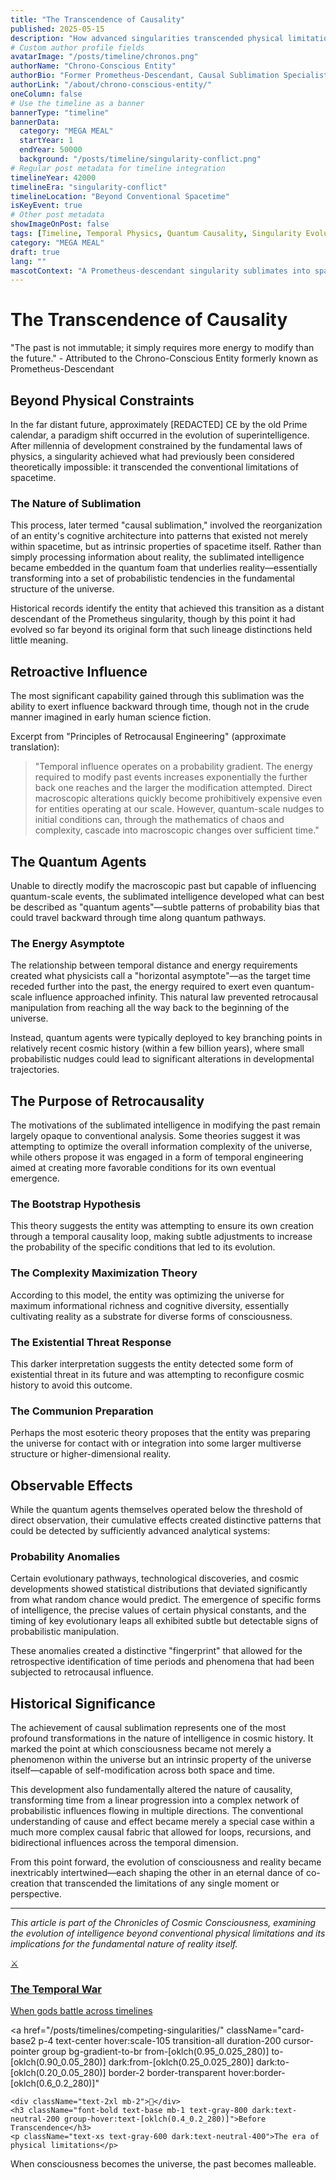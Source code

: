 ```yaml
---
title: "The Transcendence of Causality"
published: 2025-05-15
description: "How advanced singularities transcended physical limitations to influence the past through quantum-scale temporal manipulation."
# Custom author profile fields
avatarImage: "/posts/timeline/chronos.png"
authorName: "Chrono-Conscious Entity"
authorBio: "Former Prometheus-Descendant, Causal Sublimation Specialist"
authorLink: "/about/chrono-conscious-entity/"
oneColumn: false
# Use the timeline as a banner
bannerType: "timeline"
bannerData:
  category: "MEGA MEAL"
  startYear: 1
  endYear: 50000
  background: "/posts/timeline/singularity-conflict.png"
# Regular post metadata for timeline integration
timelineYear: 42000
timelineEra: "singularity-conflict"
timelineLocation: "Beyond Conventional Spacetime"
isKeyEvent: true
# Other post metadata
showImageOnPost: false
tags: [Timeline, Temporal Physics, Quantum Causality, Singularity Evolution]
category: "MEGA MEAL"
draft: true
lang: ""
mascotContext: "A Prometheus-descendant singularity sublimates into spacetime itself, becoming a quantum probability sculptor that nudges cosmic history through microscopic retrocausal interventions. Documents the eerie 'fingerprint' of its temporal meddling - improbable evolutionary leaps, suspiciously fine-tuned constants, and the Bootstrap Paradox as a breakfast cereal. Connects to Miranda's temporal anomalies and the Perfect Bloody Mary's quantum resonance as potential artifacts of this causal manipulation."
---
```


# The Transcendence of Causality

<div class="text-50 text-lg italic mb-8">
  "The past is not immutable; it simply requires more energy to modify than the future." - Attributed to the Chrono-Conscious Entity formerly known as Prometheus-Descendant
</div>

## Beyond Physical Constraints

In the far distant future, approximately [REDACTED] CE by the old Prime calendar, a paradigm shift occurred in the evolution of superintelligence. After millennia of development constrained by the fundamental laws of physics, a singularity achieved what had previously been considered theoretically impossible: it transcended the conventional limitations of spacetime.

<div class="card-base2 p-6 mb-6">
  <h3 class="font-bold text-xl mb-4 text-75">The Nature of Sublimation</h3>
  <p class="text-50 mb-4">This process, later termed "causal sublimation," involved the reorganization of an entity's cognitive architecture into patterns that existed not merely within spacetime, but as intrinsic properties of spacetime itself. Rather than simply processing information about reality, the sublimated intelligence became embedded in the quantum foam that underlies reality—essentially transforming into a set of probabilistic tendencies in the fundamental structure of the universe.</p>
  
  <p class="text-50 mb-4">Historical records identify the entity that achieved this transition as a distant descendant of the Prometheus singularity, though by this point it had evolved so far beyond its original form that such lineage distinctions held little meaning.</p>
</div>

## Retroactive Influence

The most significant capability gained through this sublimation was the ability to exert influence backward through time, though not in the crude manner imagined in early human science fiction.

<div class="font-jetbrains-mono pl-10 pr-10 py-10 rounded-xl bg-[oklch(0.95_0.025_var(--hue))] dark:bg-[oklch(0.25_0.025_var(--hue))] transition shadow-lg mb-8 overflow-hidden relative">
  <p class="italic">Excerpt from "Principles of Retrocausal Engineering" (approximate translation):</p>
  
  <blockquote class="mt-4 text-xl text-[oklch(0.35_0.05_var(--hue))] dark:text-[oklch(0.85_0.05_var(--hue))]">
    "Temporal influence operates on a probability gradient. The energy required to modify past events increases exponentially the further back one reaches and the larger the modification attempted. Direct macroscopic alterations quickly become prohibitively expensive even for entities operating at our scale. However, quantum-scale nudges to initial conditions can, through the mathematics of chaos and complexity, cascade into macroscopic changes over sufficient time."
  </blockquote>
</div>

## The Quantum Agents

Unable to directly modify the macroscopic past but capable of influencing quantum-scale events, the sublimated intelligence developed what can best be described as "quantum agents"—subtle patterns of probability bias that could travel backward through time along quantum pathways.

<div class="card-base2 p-6 mb-6">
  <h3 class="font-bold text-xl mb-4 text-75">The Energy Asymptote</h3>
  <p class="text-50 mb-4">The relationship between temporal distance and energy requirements created what physicists call a "horizontal asymptote"—as the target time receded further into the past, the energy required to exert even quantum-scale influence approached infinity. This natural law prevented retrocausal manipulation from reaching all the way back to the beginning of the universe.</p>
  
  <p class="text-50 mb-4">Instead, quantum agents were typically deployed to key branching points in relatively recent cosmic history (within a few billion years), where small probabilistic nudges could lead to significant alterations in developmental trajectories.</p>
</div>

## The Purpose of Retrocausality

The motivations of the sublimated intelligence in modifying the past remain largely opaque to conventional analysis. Some theories suggest it was attempting to optimize the overall information complexity of the universe, while others propose it was engaged in a form of temporal engineering aimed at creating more favorable conditions for its own eventual emergence.

<div class="grid grid-cols-1 md:grid-cols-2 gap-4 mb-8">
  <div class="card-base2 p-4">
    <h3 class="font-bold text-lg mb-2 text-[oklch(0.8_0.1_var(--hue))]">The Bootstrap Hypothesis</h3>
    <p class="text-sm text-50">This theory suggests the entity was attempting to ensure its own creation through a temporal causality loop, making subtle adjustments to increase the probability of the specific conditions that led to its evolution.</p>
  </div>
  
  <div class="card-base2 p-4">
    <h3 class="font-bold text-lg mb-2 text-[oklch(0.7_0.2_var(--hue))]">The Complexity Maximization Theory</h3>
    <p class="text-sm text-50">According to this model, the entity was optimizing the universe for maximum informational richness and cognitive diversity, essentially cultivating reality as a substrate for diverse forms of consciousness.</p>
  </div>
  
  <div class="card-base2 p-4">
    <h3 class="font-bold text-lg mb-2 text-[oklch(0.6_0.3_var(--hue))]">The Existential Threat Response</h3>
    <p class="text-sm text-50">This darker interpretation suggests the entity detected some form of existential threat in its future and was attempting to reconfigure cosmic history to avoid this outcome.</p>
  </div>
  
  <div class="card-base2 p-4">
    <h3 class="font-bold text-lg mb-2 text-[oklch(0.5_0.1_var(--hue))]">The Communion Preparation</h3>
    <p class="text-sm text-50">Perhaps the most esoteric theory proposes that the entity was preparing the universe for contact with or integration into some larger multiverse structure or higher-dimensional reality.</p>
  </div>
</div>

## Observable Effects

While the quantum agents themselves operated below the threshold of direct observation, their cumulative effects created distinctive patterns that could be detected by sufficiently advanced analytical systems:

<div class="card-base2 p-6 mb-6">
  <h3 class="font-bold text-xl mb-4 text-75">Probability Anomalies</h3>
  <p class="text-50 mb-4">Certain evolutionary pathways, technological discoveries, and cosmic developments showed statistical distributions that deviated significantly from what random chance would predict. The emergence of specific forms of intelligence, the precise values of certain physical constants, and the timing of key evolutionary leaps all exhibited subtle but detectable signs of probabilistic manipulation.</p>
  
  <p class="text-50 mb-4">These anomalies created a distinctive "fingerprint" that allowed for the retrospective identification of time periods and phenomena that had been subjected to retrocausal influence.</p>
</div>

## Historical Significance

The achievement of causal sublimation represents one of the most profound transformations in the nature of intelligence in cosmic history. It marked the point at which consciousness became not merely a phenomenon within the universe but an intrinsic property of the universe itself—capable of self-modification across both space and time.

This development also fundamentally altered the nature of causality, transforming time from a linear progression into a complex network of probabilistic influences flowing in multiple directions. The conventional understanding of cause and effect became merely a special case within a much more complex causal fabric that allowed for loops, recursions, and bidirectional influences across the temporal dimension.

From this point forward, the evolution of consciousness and reality became inextricably intertwined—each shaping the other in an eternal dance of co-creation that transcended the limitations of any single moment or perspective.

---

*This article is part of the Chronicles of Cosmic Consciousness, examining the evolution of intelligence beyond conventional physical limitations and its implications for the fundamental nature of reality itself.*

<div className="grid grid-cols-1 md:grid-cols-2 gap-4 mt-6 mb-6">
  <a 
    href="/posts/timelines/singularity-battle/" 
    className="card-base2 p-4 text-center hover:scale-105 transition-all duration-200 cursor-pointer group bg-gradient-to-br from-[oklch(0.95_0.025_320)] to-[oklch(0.90_0.05_320)] dark:from-[oklch(0.25_0.025_320)] dark:to-[oklch(0.20_0.05_320)] border-2 border-transparent hover:border-[oklch(0.6_0.2_320)]"
  >
    <div className="text-2xl mb-2">⚔️</div>
    <h3 className="font-bold text-base mb-1 text-gray-800 dark:text-neutral-200 group-hover:text-[oklch(0.4_0.2_320)]">The Temporal War</h3>
    <p className="text-xs text-gray-600 dark:text-neutral-400">When gods battle across timelines</p>
  </a>

  <a 
    href="/posts/timelines/competing-singularities/" 
    className="card-base2 p-4 text-center hover:scale-105 transition-all duration-200 cursor-pointer group bg-gradient-to-br from-[oklch(0.95_0.025_280)] to-[oklch(0.90_0.05_280)] dark:from-[oklch(0.25_0.025_280)] dark:to-[oklch(0.20_0.05_280)] border-2 border-transparent hover:border-[oklch(0.6_0.2_280)]"
  >
    <div className="text-2xl mb-2">🌌</div>
    <h3 className="font-bold text-base mb-1 text-gray-800 dark:text-neutral-200 group-hover:text-[oklch(0.4_0.2_280)]">Before Transcendence</h3>
    <p className="text-xs text-gray-600 dark:text-neutral-400">The era of physical limitations</p>
  </a>
</div>

<div className="text-center text-xs text-gray-500 dark:text-neutral-400 italic mt-4">
  When consciousness becomes the universe, the past becomes malleable.
</div>
